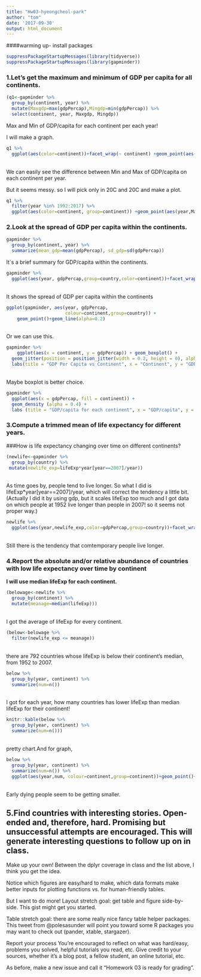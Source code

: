 ```yaml
---
title: "Hw03-hyeongcheol-park"
author: "tom"
date: '2017-09-30'
output: html_document
---
```

####warming up- install packages
```r
suppressPackageStartupMessages(library(tidyverse))
suppressPackageStartupMessages(library(gapminder))
```



### 1.Let's get the maximum and minimum of GDP per capita for all continents.

```r
(q1<-gapminder %>% 
  group_by(continent, year) %>% 
  mutate(Maxgdp=max(gdpPercap),Mingdp=min(gdpPercap)) %>% 
  select(continent, year, Maxgdp, Mingdp))
```
Max and Min of GDP/capita for each continent per each year!

I will make a graph.

```r
q1 %>% 
  ggplot(aes(color=continent))+facet_wrap(~ continent) +geom_point(aes(year,Maxgdp))+geom_point(aes(year,Mingdp))+scale_y_continuous("Max and Min")
```
  <br />We can easily see the difference between Min and Max of GDP/capita on each continent per year.

 But it seems messy. so I will pick only in 20C and 20C and make a plot.
 
```r
q1 %>% 
  filter(year %in% 1992:2017) %>% 
  ggplot(aes(color=continent, group=continent)) +geom_point(aes(year,Maxgdp))+geom_point(aes(year,Mingdp))+scale_y_continuous("Max and Min")
```
 

### 2.Look at the spread of GDP per capita within the continents.

```r
gapminder %>% 
  group_by(continent, year) %>% 
  summarize(mean_gdp=mean(gdpPercap), sd_gdp=sd(gdpPercap))
```
It`s a brief summary for GDP/capita within the continents.





```r
gapminder %>% 
  ggplot(aes(year, gdpPercap,group=country,color=continent))+facet_wrap( ~ continent) +geom_point()+geom_line()
```
 <br /> It shows the spread of GDP per capita within the continents
```r
ggplot(gapminder, aes(year, gdpPercap,
                      colour=continent,group=country)) +
    geom_point()+geom_line(alpha=0.2)
```
  <br />Or we can use this.


```r
gapminder %>%
    ggplot(aes(x = continent, y = gdpPercap)) + geom_boxplot() + 
  geom_jitter(position = position_jitter(width = 0.2, height = 0), alpha = 0.3, size = 2.5, colour = "green") +
  labs(title = "GDP Per Capita vs Continent", x = "Continent", y = "GDP Per capita" )
```
 <br /> Maybe boxplot is better choice.
 
```r
gapminder %>%
  ggplot(aes(x = gdpPercap, fill = continent)) +
  geom_density (alpha = 0.4) +
  labs (title = "GDP/capita for each continent", x = "GDP/capita", y = "Density")
```
 
 
### 3.Compute a trimmed mean of life expectancy for different years. 
###How is life expectancy changing over time on different continents?
```r
(newlife<-gapminder %>% 
  group_by(country) %>% 
 mutate(newlife_exp=lifeExp*year[year==2007]/year))
```
 <br /> As time goes by, people tend to live longer. So what I did is lifeExp*year[year==2007]/year, which will correct the tendency a little bit.
(Actually I did it by using gdp, but it scales lifeExp too much and I got data on which people at 1952 live longer than people in 2007! so it seems not proper way.)

```r
newlife %>% 
  ggplot(aes(year,newlife_exp,color=gdpPercap,group=country))+facet_wrap(~ continent)+geom_point()+geom_line()
```

  <br />Still there is the tendency that comtemporary people live longer.






### 4.Report the absolute and/or relative abundance of countries with low life expectancy over time by continent

**I will use median lifeExp for each continent.**



```r
(belowage<-newlife %>% 
  group_by(continent) %>% 
  mutate(meanage=median(lifeExp)))
```
  <br />I got the average of lifeExp for every continent.

```r
(below<-belowage %>% 
  filter(newlife_exp <= meanage))
```

<br />there are 792 countries whose lifeExp is below their continent's median, from 1952 to 2007.


```r
below %>% 
  group_by(year, continent) %>% 
  summarize(num=n())
```

<br />I got for each year, how many countries has lower lifeExp than median lifeExp for their continent!

```r

knitr::kable(below %>% 
  group_by(year, continent) %>% 
  summarize(num=n()))
```




<br />pretty chart.And for graph,

```r
below %>% 
  group_by(year, continent) %>% 
  summarize(num=n()) %>% 
  ggplot(aes(year,num, colour=continent,group=continent))+geom_point()+geom_line()+labs(y="number of countries", title="how many countries people die early")
```
<br /> Early dying people seem to be getting smaller. 



## 5.Find countries with interesting stories. Open-ended and, therefore, hard. Promising but unsuccessful attempts are encouraged. This will generate interesting questions to follow up on in class.

Make up your own! Between the dplyr coverage in class and the list above, I think you get the idea.




Notice which figures are easy/hard to make, which data formats make better inputs for plotting functions vs. for human-friendly tables.

But I want to do more!
Layout stretch goal: get table and figure side-by-side. This gist might get you started.

Table stretch goal: there are some really nice fancy table helper packages. This tweet from @polesasunder will point you toward some R packages you may want to check out (pander, xtable, stargazer).

Report your process
You’re encouraged to reflect on what was hard/easy, problems you solved, helpful tutorials you read, etc. Give credit to your sources, whether it’s a blog post, a fellow student, an online tutorial, etc.


As before, make a new issue and call it "Homework 03 is ready for grading".
